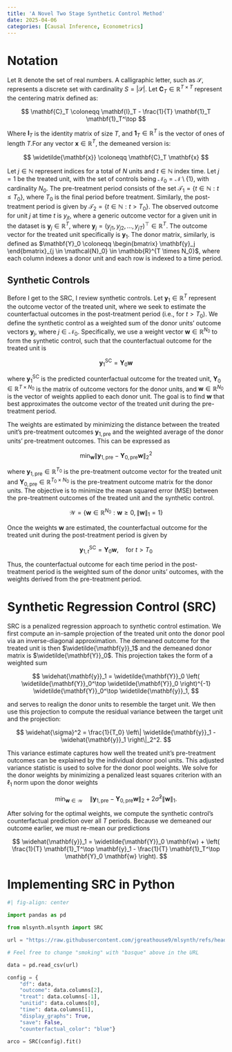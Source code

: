 ```yaml
---
title: 'A Novel Two Stage Synthetic Control Method'
date: 2025-04-06
categories: [Causal Inference, Econometrics]
---
```



# Notation

Let $\mathbb{R}$ denote the set of real numbers. A calligraphic letter, such as $\mathcal{S}$, represents a discrete set with cardinality $S = |\mathcal{S}|$. Let $\mathbf{C}_T \in \mathbb{R}^{T \times T}$ represent the centering matrix defined as:

$$
\mathbf{C}_T \coloneqq \mathbf{I}_T - \frac{1}{T} \mathbf{1}_T \mathbf{1}_T^\top
$$

Where $\mathbf{I}_T$ is the identity matrix of size $T$, and $\mathbf{1}_T \in \mathbb{R}^T$ is the vector of ones of length $T$.For any vector $\mathbf{x} \in \mathbb{R}^T$, the demeaned version is:

$$
\widetilde{\mathbf{x}} \coloneqq \mathbf{C}_T \mathbf{x}
$$ 

Let $j \in \mathbb{N}$ represent indices for a total of $N$ units and $t \in \mathbb{N}$ index time. Let $j = 1$ be the treated unit, with the set of controls being $\mathcal{N}_0 = \mathcal{N} \setminus \{1\}$, with cardinality $N_0$. The pre-treatment period consists of the set $\mathcal{T}_1 = \{ t \in \mathbb{N} : t \leq T_0 \}$, where $T_0$ is the final period before treatment. Similarly, the post-treatment period is given by $\mathcal{T}_2 = \{ t \in \mathbb{N} : t > T_0 \}$. The observed outcome for unit $j$ at time $t$ is $y_{jt}$, where a generic outcome vector for a given unit in the dataset is $\mathbf{y}_j \in \mathbb{R}^T$, where $\mathbf{y}_j = (y_{j1}, y_{j2}, \dots, y_{jT})^\top \in \mathbb{R}^{T}$. The outcome vector for the treated unit specifically is $\mathbf{y}_1$. The donor matrix, similarly, is defined as $\mathbf{Y}_0 \coloneqq \begin{bmatrix} \mathbf{y}_j \end{bmatrix}_{j \in \mathcal{N}_0} \in \mathbb{R}^{T \times N_0}$, where each column indexes a donor unit and each row is indexed to a time period.

## Synthetic Controls

Before I get to the SRC, I review synthetic controls. Let $\mathbf{y}_1 \in \mathbb{R}^T$ represent the outcome vector of the treated unit, where we seek to estimate the counterfactual outcomes in the post-treatment period (i.e., for $t > T_0$). We define the synthetic control as a weighted sum of the donor units' outcome vectors $\mathbf{y}_j$, where $j \in \mathcal{N}_0$. Specifically, we use a weight vector $\mathbf{w} \in \mathbb{R}^{N_0}$ to form the synthetic control, such that the counterfactual outcome for the treated unit is

$$
\mathbf{y}_1^{\text{SC}} = \mathbf{Y}_0 \mathbf{w}
$$

where $\mathbf{y}_1^{\text{SC}}$ is the predicted counterfactual outcome for the treated unit, $\mathbf{Y}_0 \in \mathbb{R}^{T \times N_0}$ is the matrix of outcome vectors for the donor units, and $\mathbf{w} \in \mathbb{R}^{N_0}$ is the vector of weights applied to each donor unit. The goal is to find $\mathbf{w}$ that best approximates the outcome vector of the treated unit during the pre-treatment period.

The weights are estimated by minimizing the distance between the treated unit's pre-treatment outcomes $\mathbf{y}_{1,\text{pre}}$ and the weighted average of the donor units' pre-treatment outcomes. This can be expressed as

$$
\min_{\mathbf{w}} \left\| \mathbf{y}_{1,\text{pre}} - \mathbf{Y}_{0,\text{pre}} \mathbf{w} \right\|_2^2
$$

where $\mathbf{y}_{1,\text{pre}} \in \mathbb{R}^{T_0}$ is the pre-treatment outcome vector for the treated unit and $\mathbf{Y}_{0,\text{pre}} \in \mathbb{R}^{T_0 \times N_0}$ is the pre-treatment outcome matrix for the donor units. The objective is to minimize the mean squared error (MSE) between the pre-treatment outcomes of the treated unit and the synthetic control.

$$
\mathcal{W} = \left\{ \mathbf{w} \in \mathbb{R}^{N_0} : \mathbf{w} \geq 0, \|\mathbf{w}\|_1 = 1 \right\}
$$

Once the weights $\mathbf{w}$ are estimated, the counterfactual outcome for the treated unit during the post-treatment period is given by

$$
\mathbf{y}_{1,t}^{\text{SC}} = \mathbf{Y}_0 \mathbf{w}, \quad \text{for } t > T_0
$$

Thus, the counterfactual outcome for each time period in the post-treatment period is the weighted sum of the donor units' outcomes, with the weights derived from the pre-treatment period.

# Synthetic Regression Control (SRC)

SRC is a penalized regression approach to synthetic control estimation. We first compute an in-sample projection of the treated unit onto the donor pool via an inverse-diagonal approximation. The demeaned outcome for the treated unit is then $\widetilde{\mathbf{y}}_1$ and the demeaned donor matrix is $\widetilde{\mathbf{Y}}_0$. This projection takes the form of a weighted sum

$$
\widehat{\mathbf{y}}_1 = \widetilde{\mathbf{Y}}_0 \left( \widetilde{\mathbf{Y}}_0^\top \widetilde{\mathbf{Y}}_0 \right)^{-1} \widetilde{\mathbf{Y}}_0^\top \widetilde{\mathbf{y}}_1,
$$

and serves to realign the donor units to resemble the target unit. We then use this projection to compute the residual variance between the target unit and the projection:

$$
\widehat{\sigma}^2 = \frac{1}{T_0} \left\| \widetilde{\mathbf{y}}_1 - \widehat{\mathbf{y}}_1 \right\|_2^2.
$$

This variance estimate captures how well the treated unit’s pre-treatment outcomes can be explained by the individual donor pool units. This adjusted variance statistic is used to solve for the donor pool weights. We solve for the donor weights by minimizing a penalized least squares criterion with an $\ell_1$ norm upon the donor weights

$$
\min_{\mathbf{w} \in \mathcal{W}} \quad \left\| \mathbf{y}_{1,\text{pre}} - \mathbf{Y}_{0,\text{pre}} \mathbf{w} \right\|_2 + 2 \widehat{\sigma}^2 \|\mathbf{w}\|_1. 
$$

After solving for the optimal weights, we compute the synthetic control’s counterfactual prediction over all $T$ periods. Because we demeaned our outcome earlier, we must re-mean our predictions

$$
\widehat{\mathbf{y}}_1 = \widetilde{\mathbf{Y}}_0 \mathbf{w} + \left( \frac{1}{T} \mathbf{1}_T^\top \mathbf{y}_1 - \frac{1}{T} \mathbf{1}_T^\top \mathbf{Y}_0 \mathbf{w} \right).
$$

# Implementing SRC in Python

```python
#| fig-align: center

import pandas as pd

from mlsynth.mlsynth import SRC

url = "https://raw.githubusercontent.com/jgreathouse9/mlsynth/refs/heads/main/basedata/smoking_data.csv"

# Feel free to change "smoking" with "basque" above in the URL

data = pd.read_csv(url)

config = {
    "df": data,
    "outcome": data.columns[2],
    "treat": data.columns[-1],
    "unitid": data.columns[0],
    "time": data.columns[1],
    "display_graphs": True,
    "save": False,
    "counterfactual_color": "blue"}

arco = SRC(config).fit()
```
